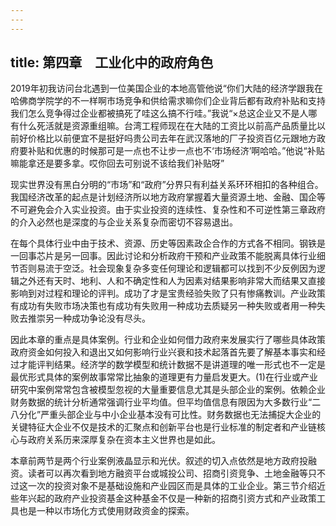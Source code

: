 ```yaml
---
---
---
```

title: 第四章　工业化中的政府角色
---




2019年初我访问台北遇到一位美国企业的本地高管他说“你们大陆的经济学跟我在哈佛商学院学的不一样啊市场竞争和供给需求嘛你们企业背后都有政府补贴和支持我们怎么竞争得过企业都被搞死了哇这么搞不行哇。”我说“×总这企业又不是人哪有什么死活就是资源重组嘛。台湾工程师现在在大陆的工资比以前高产品质量比以前好价格比以前便宜不是挺好吗贵公司去年在武汉落地的厂子投资百亿元跟地方政府要补贴和优惠的时候那可是一点也不让步一点也不‘市场经济’啊哈哈。”他说“补贴嘛能拿还是要多拿。哎你回去可别说不该给我们补贴呀”

现实世界没有黑白分明的“市场”和“政府”分界只有利益关系环环相扣的各种组合。我国经济改革的起点是计划经济所以地方政府掌握着大量资源土地、金融、国企等不可避免会介入实业投资。由于实业投资的连续性、复杂性和不可逆性第三章政府的介入必然也是深度的与企业关系复杂而密切不容易退出。

在每个具体行业中由于技术、资源、历史等因素政企合作的方式各不相同。钢铁是一回事芯片是另一回事。因此讨论和分析政府干预和产业政策不能脱离具体行业细节否则易流于空泛。社会现象复杂多变任何理论和逻辑都可以找到不少反例因为逻辑之外还有天时、地利、人和不确定性和人为因素对结果影响非常大而结果又直接影响到对过程和理论的评判。成功了才是宝贵经验失败了只有惨痛教训。产业政策有成功有失败市场决策也有成功有失败用一种成功去质疑另一种失败或者用一种失败去推崇另一种成功争论没有尽头。

因此本章的重点是具体案例。行业和企业如何借力政府来发展实行了哪些具体政策政府资金如何投入和退出又如何影响行业兴衰和技术起落首先要了解基本事实和经过才能评判结果。经济学的数学模型和统计数据不是讲道理的唯一形式也不一定是最优形式具体的案例故事常常比抽象的道理更有力量启发更大。(1)在行业或产业研究中案例常常包含被模型忽视的大量重要信息尤其是头部企业的案例。依赖企业财务数据的统计分析通常强调行业平均值。但平均值信息有限因为大多数行业“二八分化”严重头部企业与中小企业基本没有可比性。财务数据也无法捕捉大企业的关键特征大企业不仅是技术的汇聚点和创新平台也是行业标准的制定者和产业链核心与政府关系历来深厚复杂在资本主义世界也是如此。

本章前两节是两个行业案例液晶显示和光伏。叙述的切入点依然是地方政府投融资。读者可以再次看到地方融资平台或城投公司、招商引资竞争、土地金融等只不过这一次的投资对象不是基础设施和产业园区而是具体的工业企业。第三节介绍近些年兴起的政府产业投资基金这种基金不仅是一种新的招商引资方式和产业政策工具也是一种以市场化方式使用财政资金的探索。